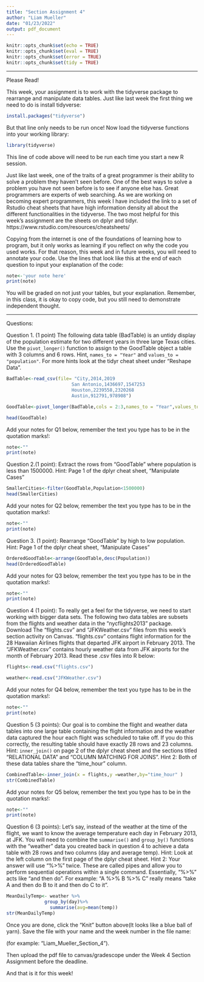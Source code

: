 ```yaml
---
title: "Section Assignment 4"
author: "Liam Mueller"
date: "01/23/2022"
output: pdf_document
---
```


```r
knitr::opts_chunk$set(echo = TRUE)
knitr::opts_chunk$set(eval = TRUE)
knitr::opts_chunk$set(error = TRUE)
knitr::opts_chunk$set(tidy = TRUE)
```





***
Please Read!  


This week, your assignment is to work with the tidyverse package to rearrange and manipulate data tables. Just like last week the first thing we need to do is install tidyverse:
```r
install.packages("tidyverse")
```
But that line only needs to be run once! Now load the tidyverse functions into your working library:
```r
library(tidyverse)
```
This line of code above will need to be run each time you start a new R session.

Just like last week, one of the traits of a great programmer is their ability to solve a problem they haven't seen before. One of the best ways to solve a problem you have not seen before is to see if anyone else has. Great programmers are experts of web searching. As we are working on becoming expert programmers, this week I have included the link to a set of Rstudio cheat sheets that have high information density all about the different functionalities in the tidyverse. The two most helpful for this week's assignment are the sheets on dplyr and tidyr. https://www.rstudio.com/resources/cheatsheets/


Copying from the internet is one of the foundations of learning how to program, but it only works as learning if you reflect on why the code you used works. For that reason, this week and in future weeks, you will need to annotate your code. Use the lines that look like this at the end of each question to input your explanation of the code:
```r
note<-'your note here'
print(note)
```
 You will be graded on not just your tables, but your explanation. Remember, in this class, it is okay to copy code, but you still need to demonstrate independent thought.

  ***  
\newpage  

Questions:
  
Question 1. (1 point) The following data table (BadTable) is an untidy display of the population estimate for two different years in three large Texas cities. Use the `pivot_longer()` function to assign to the GoodTable object a table with 3 columns and 6 rows. Hint, `names_to = "Year"` and `values_to = "population"`. For more hints look at the tidyr cheat sheet under "Reshape Data".

```r
BadTable<-read_csv(file= "City,2014,2019
                        San Antonio,1436697,1547253
                        Houston,2239558,2320268
                        Austin,912791,978908")

GoodTable<-pivot_longer(BadTable,cols = 2:3,names_to = "Year",values_to = "Population")

head(GoodTable)
```
Add your notes for Q1 below, remember the text you type has to be in the quotation marks!:
```r
note<-""
print(note)
```

  
\newpage  

Question 2.(1 point): Extract the rows from "GoodTable" where population is less than 1500000. Hint: Page 1 of the dplyr cheat sheet, "Manipulate Cases"
```r
SmallerCities<-filter(GoodTable,Population<1500000)
head(SmallerCities)
```
Add your notes for Q2 below, remember the text you type has to be in the quotation marks!:
```r
note<-""
print(note)
```


\newpage
  
Question 3. (1 point): Rearrange "GoodTable" by high to low population. Hint: Page 1 of the dplyr cheat sheet, "Manipulate Cases"
```r
OrderedGoodTable<-arrange(GoodTable,desc(Population))
head(OrderedGoodTable)
```
Add your notes for Q3 below, remember the text you type has to be in the quotation marks!:
```r
note<-""
print(note)
```


\newpage  

Question 4 (1 point): To really get a feel for the tidyverse, we need to start working with bigger data sets. The following two data tables are subsets from the flights and weather data in the "nycflights2013" package. Download The "flights.csv" and "JFKWeather.csv" files from this week's section activity on Canvas. "flights.csv" contains flight information for the 28 Hawaiian Airlines flights that departed JFK airport in February 2013. The "JFKWeather.csv" contains hourly weather data from JFK airports for the month of February 2013. Read these .csv files into R below:


```r
flights<-read.csv("flights.csv")

weather<-read.csv("JFKWeather.csv")

```

Add your notes for Q4 below, remember the text you type has to be in the quotation marks!:
```r
note<-""
print(note)
```

\newpage  

Question 5 (3 points): Our goal is to combine the flight and weather data tables into one large table containing the flight information and the weather data captured the hour each flight was scheduled to take off. If you do this correctly, the resulting table should have exactly 28 rows and 23 columns. Hint: `inner_join()` on page 2 of the dplyr cheat sheet and the sections titled "RELATIONAL DATA" and "COLUMN MATCHING FOR JOINS". Hint 2: Both of these data tables share the "time_hour" column. 

```r
CombinedTable<-inner_join(x = flights,y =weather,by="time_hour" )
str(CombinedTable)
```

Add your notes for Q5 below, remember the text you type has to be in the quotation marks!:
```r
note<-""
print(note)
```

\newpage  
Question 6 (3 points): Let's say, instead of the weather at the time of the flight, we want to know the average temperature each day in February 2013, at JFK. You will need to combine the `summarise()` and `group_by()` functions with the "weather" data you created back in question 4 to achieve a data table with 28 rows and two columns (day and average temp). Hint: Look at the left column on the first page of the dplyr cheat sheet. Hint 2: Your answer will use "%>%" twice. These are called pipes and allow you to perform sequential operations within a single command. Essentially, "%>%" acts like "and then do". For example: "A %>% B %>% C" really means "take A and then do B to it and then do C to it".

```r
MeanDailyTemp<- weather %>%
              group_by(day)%>%
                summarise(avg=mean(temp))
str(MeanDailyTemp)
```


\newpage  

Once you are done, click the "Knit" button above(It looks like a blue ball of yarn). Save the file with your name and the week number in the file name: 

  (for example: "Liam_Mueller_Section_4").  
  
Then upload the pdf file to canvas/gradescope under the Week 4 Section Assignment before the deadline. 

And that is it for this week!

